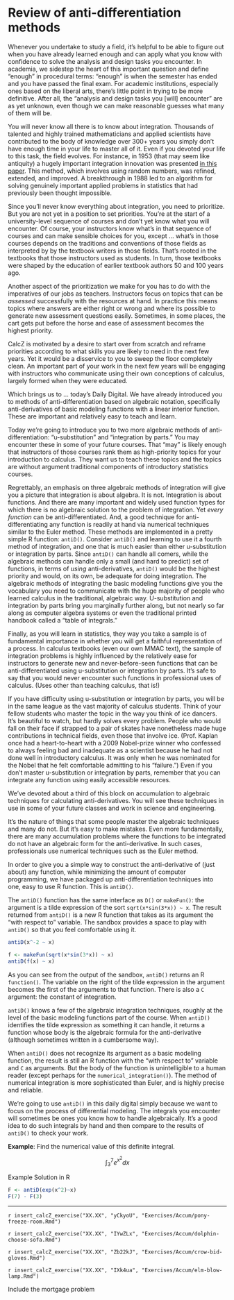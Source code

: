 # Review of anti-differentiation methods {#antidiff-review}


Whenever you undertake to study a field, it's helpful to be able to figure out when you have already learned enough and can apply what you know with confidence to solve the analysis and design tasks you encounter. In academia, we sidestep the heart of this important question and define "enough" in procedural terms: "enough" is when the semester has ended and you have passed the final exam. For academic institutions, especially ones based on the liberal arts, there's little point in trying to be more definitive. After all, the "analysis and design tasks you [will] encounter" are as yet unknown, even though we can make reasonable guesses what many of them will be.

You will never know all there is to know about integration. Thousands of talented and highly trained mathematicians and applied scientists have contributed to the body of knowledge over 300+ years you simply don't have enough time in your life to master all of it. Even if you devoted your life to this task, the field evolves. For instance, in 1953 (that may seem like antiquity) a hugely important integration innovation was presented [in this paper](https://bayes.wustl.edu/Manual/EquationOfState.pdf). This method, which involves using random numbers, was refined, extended, and improved. A breakthrough in 1988 led to an algorithm for solving genuinely important applied problems in statistics that had previously been thought impossible.

Since you'll never know everything about integration, you need to prioritize. But you are not yet in a position to set priorities. You're at the start of a university-level sequence of courses and don't yet know what you will encounter. Of course, your instructors know what's in that sequence of courses and can make sensible choices for you, except ... what's in those courses depends on the traditions and conventions of those fields as interpreted by by the textbook writers in those fields. That's rooted in the textbooks that those instructors used as students. In turn, those textbooks were shaped by the education of earlier textbook authors 50 and 100 years ago.

Another aspect of the prioritization we make for you has to do with the imperatives of our jobs as teachers. Instructors focus on topics that can be *assessed* successfully with the resources at hand. In practice this means topics where answers are either right or wrong and where its possible to generate new assessment questions easily. Sometimes, in some places, the cart gets put before the horse and ease of assessment becomes the highest priority.

CalcZ is motivated by a desire to start over from scratch and reframe priorities according to what skills you are likely to need in the next few years. Yet it would be a disservice to you to sweep the floor completely clean. An important part of your work in the next few years will be engaging with instructors who communicate using their own conceptions of calculus, largely formed when they were educated.

Which brings us to ... today's Daily Digital. We have already introduced you to methods of anti-differentiation based on algebraic notation, specifically anti-derivatives of basic modeling functions with a linear interior function. These are important and relatively easy to teach and learn.

Today we're going to introduce you to two more algebraic methods of anti-differentiation: "u-substitution" and "integration by parts." You may encounter these in some of your future courses. That "may" is likely enough that instructors of those courses rank them as high-priority topics for your introduction to calculus. They want us to teach these topics and the topics are without argument traditional components of introductory statistics courses.

Regrettably, an emphasis on three algebraic methods of integration will give you a picture that integration is about algebra. It is not. Integration is about functions. And there are many important and widely used function types for which there is no algebraic solution to the problem of integration. Yet *every function* can be anti-differentiated. And, a good technique for anti-differentiating any function is readily at hand via numerical techniques similar to the Euler method. These methods are implemented in a pretty simple R function: `antiD()`. Consider `antiD()` and learning to use it a fourth method of integration, and one that is much easier than either u-substitution or integration by parts. Since `antiD()` can handle all comers, while the algebraic methods can handle only a small (and hard to predict) set of functions, in terms of *using* anti-derivatives, `antiD()` would be the highest priority and would, on its own, be adequate for doing integration. The algebraic methods of integrating the basic modeling functions give you the vocabulary you need to communicate with the huge majority of people who learned calculus in the traditional, algebraic way. U-substitution and integration by parts bring you marginally further along, but not nearly so far along as computer algebra systems or even the traditional printed handbook called a "table of integrals."

Finally, as you will learn in statistics, they way you take a sample is of fundamental importance in whether you will get a faithful representation of a process. In calculus textbooks (even our own MMAC text), the sample of integration problems is highly influenced by the relatively ease for instructors to generate new and never-before-seen functions that can be anti-differentiated using u-substitution or integration by parts. It's safe to say that you would never encounter such functions in professional uses of calculus. (Uses other than teaching calculus, that is!)

If you have difficulty using u-substitution or integration by parts, you will be in the same league as the vast majority of calculus students. Think of your fellow students who master the topic in the way you think of ice dancers. It's beautiful to watch, but hardly solves every problem. People who would fall on their face if strapped to a pair of skates have nonetheless made huge contributions in technical fields, even those that involve ice.  (Prof. Kaplan once had a heart-to-heart with a 2009 Nobel-prize winner who confessed to always feeling bad and inadequate as a scientist because he had not done well in introductory calculus. It was only when he was nominated for the Nobel that he felt comfortable admitting to his "failure.") Even if you don't master u-substitution or integration by parts, remember that you can integrate any function using easily accessible resources.



We've devoted about a third of this block on accumulation to algebraic techniques for calculating anti-derivatives. You will see these techniques in use in some of your future classes and work in science and engineering. 

It's the nature of things that some people master the algebraic techniques and many do not. But it's easy to make mistakes. Even more fundamentally, there are many accumulation problems where the functions to be integrated do not have an algebraic form for the anti-derivative. In such cases, professionals use numerical techniques such as the Euler method.

In order to give you a simple way to construct the anti-derivative of (just about) any function, while minimizing the amount of computer programming, we have packaged up anti-differentiation techniques into one, easy to use R function. This is `antiD()`.

The `antiD()` function has the same interface as `D()` or `makeFun()`: the argument is a tilde expression of the sort `sqrt(x*sin(3*x)) ~ x`. The result returned from `antiD()` is a new R function that takes as its argument the "with respect to" variable. The sandbox provides a space to play with `antiD()` so that you feel comfortable using it.

```r
antiD(x^-2 ~ x)

f <- makeFun(sqrt(x*sin(3*x)) ~ x)
antiD(f(x) ~ x)
```

As you can see from the output of the sandbox, `antiD()` returns an R `function()`. The variable on the right of the tilde expression in the argument becomes the first of the arguments to that function. There is also a `C` argument: the constant of integration.

`antiD()` knows a few of the algebraic integration techniques, roughly at the level of the basic modeling functions part of the course. When `antiD()` identifies the tilde expression as something it can handle, it returns a function whose body is the algebraic formula for the anti-derivative (although sometimes written in a cumbersome way).

When `antiD()` does not recognize its argument as a basic modeling function, the result is still an R function with the "with respect to" variable and `C` as arguments. But the body of the function is  unintelligible to a human reader (except perhaps for the `numerical_integration()`). The method of numerical integration is more sophisticated than Euler, and is highly precise and reliable.

We're going to use `antiD()` in this daily digital simply because we want to focus on the process of differential modeling. The integrals you encounter will sometimes be ones you know how to handle algebraically. It's a good idea to do such integrals by hand and then compare to the results of `antiD()` to check your work.

**Example**: Find the numerical value of this definite integral.

$$\int^{7}_{3} e^{x^{2}} dx$$

Example Solution in R
```r
F <- antiD(exp(x^2)~x)
F(7) - F(3)
```



-----

`r insert_calcZ_exercise("XX.XX", "yCkyoU", "Exercises/Accum/pony-freeze-room.Rmd")`

`r insert_calcZ_exercise("XX.XX", "IYwZLx", "Exercises/Accum/dolphin-choose-sofa.Rmd")`

`r insert_calcZ_exercise("XX.XX", "Zb22kJ", "Exercises/Accum/crow-bid-gloves.Rmd")`

`r insert_calcZ_exercise("XX.XX", "IXk4ua", "Exercises/Accum/elm-blow-lamp.Rmd")`





::: {.todo}
Include the mortgage problem
:::
